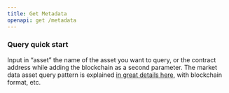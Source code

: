 ```yaml
---
title: Get Metadata
openapi: get /metadata
---
```


### Query quick start

Input in “asset” the name of the asset you want to query, or the contract address while adding the blockchain as a second parameter. The market data asset query pattern is explained [in great details here](/api-reference/docs/market-asset-query), with blockchain format, etc.
